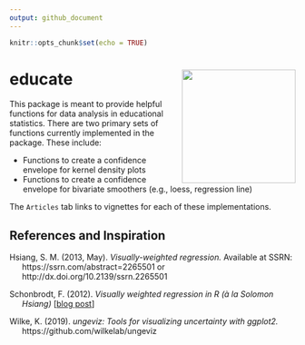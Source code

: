 ```yaml
---
output: github_document
---
```


```r
knitr::opts_chunk$set(echo = TRUE)
```

# educate <img src="man/figures/logo.png" align="right" alt="" width="200" />

This package is meant to provide helpful functions for data analysis in educational statistics. There are two primary sets of functions currently implemented in the package. These include:

- Functions to create a confidence envelope for kernel density plots
- Functions to create a confidence envelope for bivariate smoothers (e.g., loess, regression line)


The `Articles` tab links to vignettes for each of these implementations.


## References and Inspiration

<p style="padding-left: 22px;text-indent: -22px;">
Hsiang, S. M. (2013, May). *Visually-weighted regression.* Available at SSRN: https://ssrn.com/abstract=2265501 or http://dx.doi.org/10.2139/ssrn.2265501 
</p>

<p style="padding-left: 22px;text-indent: -22px;">
Schonbrodt, F. (2012). *Visually weighted regression in R (à la Solomon Hsiang)* [[blog post](https://www.nicebread.de/visually-weighted-regression-in-r-a-la-solomon-hsiang/)]
</p>

<p style="padding-left: 22px;text-indent: -22px;">
Wilke, K. (2019). *ungeviz: Tools for visualizing uncertainty with ggplot2.* https://github.com/wilkelab/ungeviz
</p>

<!-- <p style="padding-left: 22px;text-indent: -22px;"> -->
<!-- *School* logo in the package logo by David from the Noun Project -->
<!-- </p> -->


